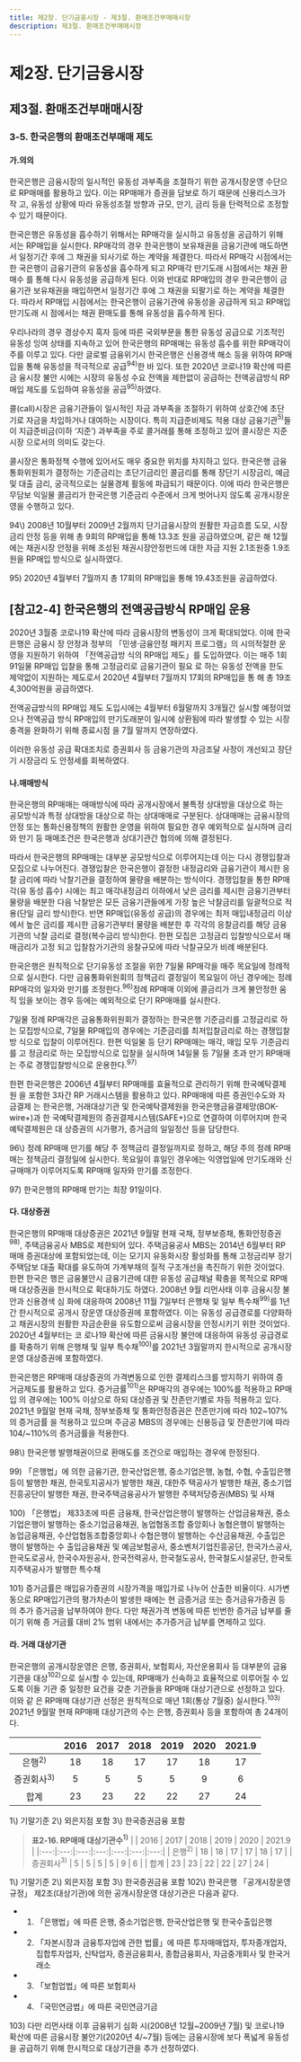 ```yaml
---
title: 제2장. 단기금융시장 - 제3절. 환매조건부매매시장
description: 제3절. 환매조건부매매시장
---
```


# 제2장. 단기금융시장

## 제3절. 환매조건부매매시장

### 3-5. 한국은행의 환매조건부매매 제도

#### 가.의의

한국은행은 금융시장의 일시적인 유동성 과부족을 조절하기 위한 공개시장운영 수단으
로 RP매매를 활용하고 있다. 이는 RP매매가 증권을 담보로 하기 때문에 신용리스크가 작
고, 유동성 상황에 따라 유동성조절 방향과 규모, 만기, 금리 등을 탄력적으로 조정할 수 있기 때문이다.

한국은행은 유동성을 흡수하기 위해서는 RP매각을 실시하고 유동성을 공급하기 위해
서는 RP매입을 실시한다. RP매각의 경우 한국은행이 보유채권을 금융기관에 매도하면서
일정기간 후에 그 채권을 되사기로 하는 계약을 체결한다. 따라서 RP매각 시점에서는 한
국은행이 금융기관의 유동성을 흡수하게 되고 RP매각 만기도래 시점에서는 채권 환매수
를 통해 다시 유동성을 공급하게 된다. 이와 반대로 RP매입의 경우 한국은행이 금융기관
보유채권을 매입하면서 일정기간 후에 그 채권을 되팔기로 하는 계약을 체결한다. 따라서
RP매입 시점에서는 한국은행이 금융기관에 유동성을 공급하게 되고 RP매입 만기도래 시
점에서는 채권 환매도를 통해 유동성을 흡수하게 된다.

우리나라의 경우 경상수지 흑자 등에 따른 국외부문을 통한 유동성 공급으로 기조적인
유동성 잉여 상태를 지속하고 있어 한국은행의 RP매매는 유동성 흡수를 위한 RP매각이
주를 이루고 있다. 다만 글로벌 금융위기시 한국은행은 신용경색 해소 등을 위하여 RP매
입을 통해 유동성을 적극적으로 공급$^{94)}$한 바 있다. 또한 2020년 코로나19 확산에 따른 금
융시장 불안 시에는 시장의 유동성 수요 전액을 제한없이 공급하는 전액공급방식 RP매입
제도를 도입하여 유동성을 공급$^{95)}$하였다.

콜(call)시장은 금융기관들이 일시적인 자금 과부족을 조절하기 위하여 상호간에 초단
기로 자금을 차입하거나 대여하는 시장이다. 특히 지급준비제도 적용 대상 금융기관$^{5)}$들이 
지급준비금(이하 ‘지준’) 과부족을 주로 콜거래를 통해 조정하고 있어 콜시장은 지준시장
으로서의 의미도 갖는다. 

콜시장은 통화정책 수행에 있어서도 매우 중요한 위치를 차지하고 있다. 한국은행 금융
통화위원회가 결정하는 기준금리는 초단기금리인 콜금리를 통해 장단기 시장금리, 예금 
및 대출 금리, 궁극적으로는 실물경제 활동에 파급되기 때문이다. 이에 따라 한국은행은 
무담보 익일물 콜금리가 한국은행 기준금리 수준에서 크게 벗어나지 않도록 공개시장운
영을 수행하고 있다. 

<GCenterImg src ="/fm/2-16.png" caption="그림2-16. RP매각의 유동성 조절 효과"/>


<GComment>
94\) 2008년 10월부터 2009년 2월까지 단기금융시장의 원활한 자금흐름 도모, 시장금리 안정 등을 위해 총 9회의 RP매입을 통해 13.3조
원을 공급하였으며, 같은 해 12월에는 채권시장 안정을 위해 조성된 채권시장안정펀드에 대한 자금 지원 2.1조원중 1.9조원을 RP매입
방식으로 실시하였다.

95\) 2020년 4월부터 7월까지 총 17회의 RP매입을 통해 19.43조원을 공급하였다.
</GComment>

## [참고2-4] 한국은행의 전액공급방식 RP매입 운용

2020년 3월중 코로나19 확산에 따라 금융시장의 변동성이 크게 확대되었다. 이에 한국은행은 금융시
장 안정과 정부의 「민생·금융안정 패키지 프로그램」의 시의적절한 운영을 지원하기 위하여 「전액공급방
식의 RP매입 제도」를 도입하였다. 이는 매주 1회 91일물 RP매입 입찰을 통해 고정금리로 금융기관이 필요
로 하는 유동성 전액을 한도 제약없이 지원하는 제도로서 2020년 4월부터 7월까지 17회의 RP매입을 통
해 총 19조 4,300억원을 공급하였다.

전액공급방식의 RP매입 제도 도입시에는 4월부터 6월말까지 3개월간 실시할 예정이었으나 전액공급
방식 RP매입의 만기도래분이 일시에 상환됨에 따라 발생할 수 있는 시장충격을 완화하기 위해 종료시점
을 7월 말까지 연장하였다.

이러한 유동성 공급 확대조치로 증권회사 등 금융기관의 자금조달 사정이 개선되고 장단기 시장금리
도 안정세를 회복하였다.

<GCenterImg src ="/fm/t2-13.png" caption="표2-13. 2020년 전액공급방식 RP매입 실적"/>

#### 나.매매방식

한국은행의 RP매매는 매매방식에 따라 공개시장에서 불특정 상대방을 대상으로 하는
공모방식과 특정 상대방을 대상으로 하는 상대매매로 구분된다. 상대매매는 금융시장의
안정 또는 통화신용정책의 원활한 운영을 위하여 필요한 경우 예외적으로 실시하며 금리
와 만기 등 매매조건은 한국은행과 상대기관간 협의에 의해 결정된다.

따라서 한국은행의 RP매매는 대부분 공모방식으로 이루어지는데 이는 다시 경쟁입찰과
모집으로 나누어진다. 경쟁입찰은 한국은행이 결정한 내정금리와 금융기관이 제시한 응찰
금리에 따라 낙찰기관을 결정하여 물량을 배분하는 방식이다. 경쟁입찰을 통한 RP매각(유
동성 흡수) 시에는 최고 매각내정금리 이하에서 낮은 금리를 제시한 금융기관부터 물량을
배분한 다음 낙찰받은 모든 금융기관들에게 가장 높은 낙찰금리를 일괄적으로 적용(단일
금리 방식)한다. 반면 RP매입(유동성 공급)의 경우에는 최저 매입내정금리 이상에서 높은
금리를 제시한 금융기관부터 물량을 배분한 후 각각의 응찰금리를 해당 금융기관의 낙찰
금리로 결정(복수금리 방식)한다. 한편 모집은 고정금리 입찰방식으로서 매매금리가 고정
되고 입찰참가기관의 응찰규모에 따라 낙찰규모가 비례 배분된다.

한국은행은 원칙적으로 단기유동성 조절을 위한 7일물 RP매각을 매주 목요일에 정례적
으로 실시한다. 다만 금융통화위원회의 정책금리 결정일이 목요일이 아닌 경우에는 정례
RP매각의 일자와 만기를 조정한다.$^{96)}$정례 RP매매 이외에 콜금리가 크게 불안정한 움직
임을 보이는 경우 등에는 예외적으로 단기 RP매매를 실시한다.

7일물 정례 RP매각은 금융통화위원회가 결정하는 한국은행 기준금리를 고정금리로 하
는 모집방식으로, 7일물 RP매입의 경우에는 기준금리를 최저입찰금리로 하는 경쟁입찰방
식으로 입찰이 이루어진다. 한편 익일물 등 단기 RP매매는 매각, 매입 모두 기준금리를 고
정금리로 하는 모집방식으로 입찰을 실시하며 14일물 등 7일물 초과 만기 RP매매는 주로 경쟁입찰방식으로 운용한다.$^{97)}$

<GCenterImg src ="/fm/t2-14.png" caption="표2-14. 한국은행의 RP매매실적"/>


한편 한국은행은 2006년 4월부터 RP매매를 효율적으로 관리하기 위해 한국예탁결제원
을 포함한 3자간 RP 거래시스템을 활용하고 있다. RP매매에 따른 증권인수도와 자금결제
는 한국은행, 거래대상기관 및 한국예탁결제원을 한국은행금융결제망(BOK-wire+)과 한
국예탁결제원의 증권결제시스템(SAFE+)으로 연결하여 이루어지며 한국예탁결제원은 대
상증권의 시가평가, 증거금의 일일정산 등을 담당한다.

<GCenterImg src ="/fm/2-17.png" caption="그림2-17. RP매매 흐름도"/>


<GComment>
96\) 정례 RP매매 만기를 해당 주 정책금리 결정일까지로 정하고, 해당 주의 정례 RP매매는 정책금리 결정일에 실시한다. 목요일이 휴일인
경우에는 익영업일에 만기도래와 신규매매가 이루어지도록 RP매매 일자와 만기를 조정한다.

97\) 한국은행의 RP매매 만기는 최장 91일이다.
</GComment>

#### 다. 대상증권

한국은행의 RP매매 대상증권은 2021년 9월말 현재 국채, 정부보증채, 통화안정증권$^{98)}$,
주택금융공사 MBS로 제한되어 있다. 주택금융공사 MBS는 2014년 6월부터 RP매매 증권대상에 포함되었는데, 이는 모기지 유동화시장 활성화를 통해 고정금리부 장기주택담보
대출 확대를 유도하여 가계부채의 질적 구조개선을 촉진하기 위한 것이었다. 한편 한국은
행은 금융불안시 금융기관에 대한 유동성 공급채널 확충을 목적으로 RP매매 대상증권을
한시적으로 확대하기도 하였다. 2008년 9월 리먼사태 이후 금융시장 불안과 신용경색 심
화에 대응하여 2008년 11월 7일부터 은행채 및 일부 특수채$^{99)}$를 1년간 한시적으로 공개시
장운영 대상증권에 포함하였다. 이는 유동성 공급경로를 다양화하고 채권시장의 원활한
자금순환을 유도함으로써 금융시장을 안정시키기 위한 것이었다. 2020년 4월부터는 코
로나19 확산에 따른 금융시장 불안에 대응하여 유동성 공급경로를 확충하기 위해 은행채
및 일부 특수채$^{100)}$를 2021년 3월말까지 한시적으로 공개시장운영 대상증권에 포함하였다.

한국은행은 RP매매 대상증권의 가격변동으로 인한 결제리스크를 방지하기 위하여 증
거금제도를 활용하고 있다. 증거금률$^{101)}$은 RP매각의 경우에는 100%를 적용하고 RP매입
의 경우에는 100% 이상으로 하되 대상증권 및 잔존만기별로 차등 적용하고 있다. 2021년
9월말 현재 국채, 정부보증채 및 통화안정증권은 잔존만기에 따라 102~107%의 증거금률
을 적용하고 있으며 주금공 MBS의 경우에는 신용등급 및 잔존만기에 따라 104/~110%의
증거금률을 적용한다.

<GCenterImg src ="/fm/t2-15.png" caption="표2-15. 한국은행의 RP매입 대상증권별 증거금률"/>


<GComment>
98\) 한국은행 발행채권이므로 환매도를 조건으로 매입하는 경우에 한정된다.

99\) 「은행법」에 의한 금융기관, 한국산업은행, 중소기업은행, 농협, 수협, 수출입은행 등이 발행한 채권, 한국토지공사가 발행한 채권, 대한주
택공사가 발행한 채권, 중소기업진흥공단이 발행한 채권, 한국주택금융공사가 발행한 주택저당증권(MBS) 및 사채

100\) 「은행법」 제33조에 따른 금융채, 한국산업은행이 발행하는 산업금융채권, 중소기업은행이 발행하는 중소기업금융채권, 농업협동조합
중앙회나 농협은행이 발행하는 농업금융채권, 수산업협동조합중앙회나 수협은행이 발행하는 수산금융채권, 수출입은행이 발행하는 수
출입금융채권 및 예금보험공사, 중소벤처기업진흥공단, 한국가스공사, 한국도로공사, 한국수자원공사, 한국전력공사, 한국철도공사,
한국철도시설공단, 한국토지주택공사가 발행한 특수채

101\) 증거금률은 매입유가증권의 시장가격을 매입가로 나누어 산출한 비율이다. 시가변동으로 RP매입기관의 평가차손이 발생한 때에는 현
금증거금 또는 증거금유가증권 등의 추가 증거금을 납부하여야 한다. 다만 채권가격 변동에 따른 빈번한 증거금 납부를 줄이기 위해 증
거금률 대비 2% 범위 내에서는 추가증거금 납부를 면제하고 있다.
</GComment>

#### 라. 거래 대상기관

한국은행의 공개시장운영은 은행, 증권회사, 보험회사, 자산운용회사 등 대부분의 금융
기관을 대상$^{102)}$으로 실시할 수 있는데, RP매매가 신속하고 효율적으로 이루어질 수 있도록
이들 기관 중 일정한 요건을 갖춘 기관들을 RP매매 대상기관으로 선정하고 있다. 이와 같
은 RP매매 대상기관 선정은 원칙적으로 매년 1회(통상 7월중) 실시한다.$^{103)}$ 2021년 9월말
현재 RP매매 대상기관의 수는 은행, 증권회사 등을 포함하여 총 24개이다.

<GCenterImg src ="/fm/t2-16.png" caption="표2-16. RP매매 대상기관수"/>


<TabView>
<TabPanel header="RP매매 대상기관수 $^{1)}$">

|  | 2016 | 2017 | 2018 | 2019 | 2020 | 2021.9 |
|:---:|:---:|:---:|:---:|:---:|:---:|:---:|
| 은행$^{2)}$ | 18 | 18 | 17 | 17 | 18 | 17 |
| 증권회사$^{3)}$ | 5 | 5 | 5 | 5 | 9 | 6 |
| 합계 | 23 | 23 | 22 | 22 | 27 | 24 |

<GComment>
    1\) 기말기준  
    2\) 외은지점 포함  
    3\) 한국증권금융 포함
    </GComment>
</TabPanel>
</TabView>

> __표2-16. RP매매 대상기관수$^{1)}$__
> |  | 2016 | 2017 | 2018 | 2019 | 2020 | 2021.9 |
> |:---:|:---:|:---:|:---:|:---:|:---:|:---:|
> | 은행$^{2)}$ | 18 | 18 | 17 | 17 | 18 | 17 |
> | 증권회사$^{3)}$ | 5 | 5 | 5 | 5 | 9 | 6 |
> | 합계 | 23 | 23 | 22 | 22 | 27 | 24 |
 <GComment>
    1\) 기말기준  
    2\) 외은지점 포함  
    3\) 한국증권금융 포함
        </GComment>

<GComment>
102\) 한국은행 「공개시장운영규정」 제2조(대상기관)에 의한 공개시장운영 대상기관은 다음과 같다.

  - 1. 「은행법」에 따른 은행, 중소기업은행, 한국산업은행 및 한국수출입은행
  - 2. 「자본시장과 금융투자업에 관한 법률」에 따른 투자매매업자, 투자중개업자, 집합투자업자, 신탁업자, 증권금융회사, 종합금융회사,
자금중개회사 및 한국거래소
  - 3. 「보험업법」에 따른 보험회사
  - 4. 「국민연금법」에 따른 국민연금기금

103\) 다만 리먼사태 이후 금융위기 심화 시(2008년 12월~2009년 7월) 및 코로나19 확산에 따른 금융시장 불안기(2020년 4/~7월) 등에는
금융시장에 보다 폭넓게 유동성을 공급하기 위해 한시적으로 대상기관을 추가 선정하였다.

</GComment>

